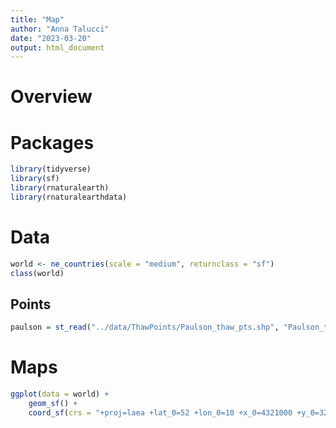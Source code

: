 ```yaml
---
title: "Map"
author: "Anna Talucci"
date: "2023-03-20"
output: html_document
---
```




# Overview

# Packages
```r
library(tidyverse)
library(sf)
library(rnaturalearth)
library(rnaturalearthdata)
```
# Data

```r
world <- ne_countries(scale = "medium", returnclass = "sf")
class(world)
```
## Points

```r
paulson = st_read("../data/ThawPoints/Paulson_thaw_pts.shp", "Paulson_thaw_pts"))
```
# Maps

```r
ggplot(data = world) +
    geom_sf() +
    coord_sf(crs = "+proj=laea +lat_0=52 +lon_0=10 +x_0=4321000 +y_0=3210000 +ellps=GRS80 +units=m +no_defs ")
```